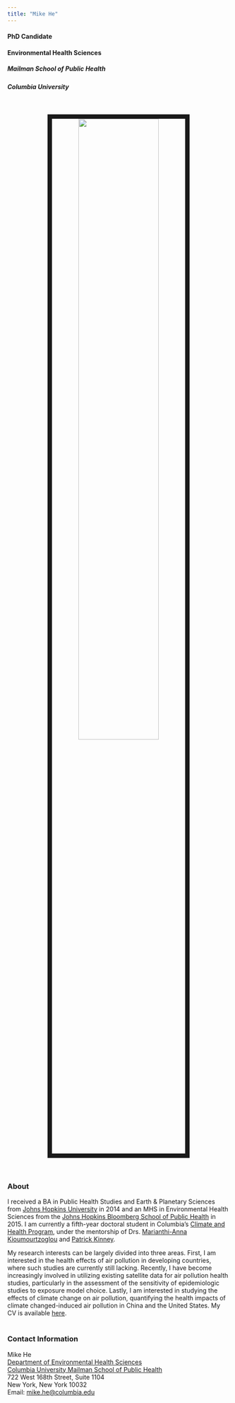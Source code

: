 ```yaml
---
title: "Mike He"
---
```


#### PhD Candidate
#### Environmental Health Sciences
##### Mailman School of Public Health
##### Columbia University

<br>
<p align = "center">
<img src="images/Mike_He.jpg" style="width:60%; border:10px solid">
</p>
<br>

### About
I received a BA in Public Health Studies and Earth & Planetary Sciences from [Johns Hopkins University](https://www.jhu.edu/) in 2014 and an MHS in Environmental Health Sciences from the [Johns Hopkins Bloomberg School of Public Health](https://ehe.jhu.edu/) in 2015. I am currently a fifth-year doctoral student in Columbia's [Climate and Health Program](https://www.mailman.columbia.edu/research/climate-and-health-program), under the mentorship of Drs. [Marianthi-Anna Kioumourtzoglou](https://www.mailman.columbia.edu/people/our-faculty/mk3961) and [Patrick Kinney](https://www.bu.edu/sph/profile/patrick-kinney/).<br>

My research interests can be largely divided into three areas. First, I am interested in the health effects of air pollution in developing countries, where such studies are currently still lacking. Recently, I have become increasingly involved in utilizing existing satellite data for air pollution health studies, particularly in the assessment of the sensitivity of epidemiologic studies to exposure model choice. Lastly, I am interested in studying the effects of climate change on air pollution, quantifying the health impacts of climate changed-induced air pollution in China and the United States. My CV is available [here](cv_he_aug_2019.pdf).<br><br>

### Contact Information

Mike He <br>
[Department of Environmental Health Sciences](https://www.mailman.columbia.edu/academics/departments/environmental-health-sciences-ehs)<br>
[Columbia University Mailman School of Public Health](https://www.mailman.columbia.edu/)<br>
722 West 168th Street, Suite 1104<br>
New York, New York 10032<br>
Email: [mike.he@columbia.edu](mailto:<zh2263@cumc.columbia.edu>)


